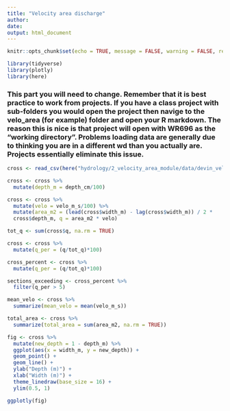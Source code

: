 ```yaml
---
title: "Velocity area discharge"
author: 
date: 
output: html_document
---
```



```r

knitr::opts_chunk$set(echo = TRUE, message = FALSE, warning = FALSE, results = FALSE)

```

```r
library(tidyverse)
library(plotly)
library(here)
```
### This part you will need to change. Remember that it is best practice to work from projects. If you have a class project with sub-folders you would open the project then navige to the velo_area (for example) folder and open your R markdown. The reason this is nice is that project will open with WR696 as the "working directory". Problems loading data are generally due to thinking you are in a different wd than you actually are. Projects essentially eliminate this issue. 

```r
cross <- read_csv(here("hydrology/2_velocity_area_module/data/devin_velo_area.csv"))
```

```r

cross <- cross %>% 
  mutate(depth_m = depth_cm/100)

cross <- cross %>% 
  mutate(velo = velo_m_s/100) %>% 
  mutate(area_m2 = (lead(cross$width_m) - lag(cross$width_m)) / 2 *
  cross$depth_m, q = area_m2 * velo)

tot_q <- sum(cross$q, na.rm = TRUE)

cross <- cross %>% 
  mutate(q_per = (q/tot_q)*100)

```

```r
cross_percent <- cross %>% 
  mutate(q_per = (q/tot_q)*100)

sections_exceeding <- cross_percent %>% 
  filter(q_per > 5)

mean_velo <- cross %>% 
  summarize(mean_velo = mean(velo_m_s))

total_area <- cross %>% 
  summarize(total_area = sum(area_m2, na.rm = TRUE))
```

```r
fig <- cross %>% 
  mutate(new_depth = 1 - depth_m) %>% 
  ggplot(aes(x = width_m, y = new_depth)) +
  geom_point() +
  geom_line() +
  ylab("Depth (m)") +
  xlab("Width (m)") +
  theme_linedraw(base_size = 16) +
  ylim(0.5, 1)

ggplotly(fig)

```


